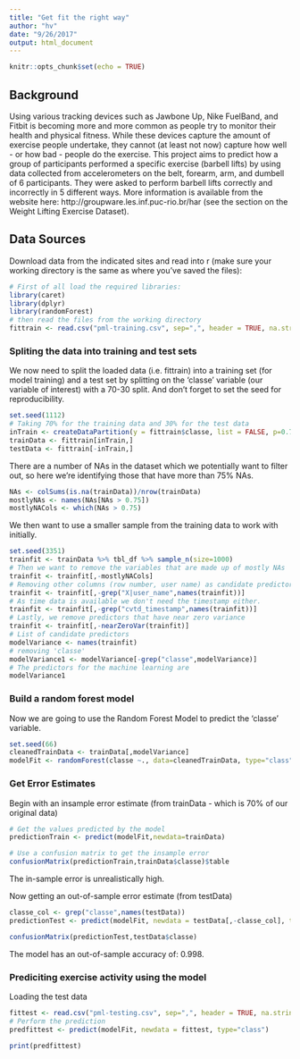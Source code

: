```yaml
---
title: "Get fit the right way"
author: "hv"
date: "9/26/2017"
output: html_document
---
```


```r
knitr::opts_chunk$set(echo = TRUE)
```

## Background

Using various tracking devices such as Jawbone Up, Nike FuelBand, and Fitbit is becoming more and more common as people try to monitor their health and physical fitness. While these devices capture the amount of exercise people undertake, they cannot (at least not now) capture how well - or how bad - people do the exercise. This project aims to predict how a group of participants performed a specific exercise (barbell lifts) by using data collected from accelerometers on the belt, forearm, arm, and dumbell of 6 participants. They were asked to perform barbell lifts correctly and incorrectly in 5 different ways. More information is available from the website here: http://groupware.les.inf.puc-rio.br/har (see the section on the Weight Lifting Exercise Dataset).

## Data Sources
Download data from the indicated sites and read into r (make sure your working directory is the same as where you've saved the files):
```r
# First of all load the required libraries:
library(caret)
library(dplyr)
library(randomForest)
# then read the files from the working directory
fittrain <- read.csv("pml-training.csv", sep=",", header = TRUE, na.strings=c("NA","","#DIV/0!"))
```

### Spliting the data into training and test sets
We now need to split the loaded data (i.e. fittrain) into a training set (for model training) and a test set by splitting on the 'classe' variable (our variable of interest) with a 70-30 split. And don't forget to set the seed for reproducibility.
```r
set.seed(1112)
# Taking 70% for the training data and 30% for the test data
inTrain <- createDataPartition(y = fittrain$classe, list = FALSE, p=0.7)
trainData <- fittrain[inTrain,]
testData <- fittrain[-inTrain,]
```
There are a number of NAs in the dataset which we potentially want to filter out, so here we're identifying those that have more than 75% NAs.
```r
NAs <- colSums(is.na(trainData))/nrow(trainData)
mostlyNAs <- names(NAs[NAs > 0.75])
mostlyNACols <- which(NAs > 0.75)
```
We then want to use a smaller sample from the training data to work with initially.
```r
set.seed(3351)
trainfit <- trainData %>% tbl_df %>% sample_n(size=1000)
# Then we want to remove the variables that are made up of mostly NAs
trainfit <- trainfit[,-mostlyNACols]
# Removing other columns (row number, user name) as candidate predictors
trainfit <- trainfit[,-grep("X|user_name",names(trainfit))]
# As time data is available we don't need the timestamp either.
trainfit <- trainfit[,-grep("cvtd_timestamp",names(trainfit))]
# Lastly, we remove predictors that have near zero variance
trainfit <- trainfit[,-nearZeroVar(trainfit)]
# List of candidate predictors
modelVariance <- names(trainfit)
# removing 'classe'
modelVariance1 <- modelVariance[-grep("classe",modelVariance)] 
# The predictors for the machine learning are
modelVariance1
```
### Build a random forest model
Now we are going to use the Random Forest Model to predict the 'classe' variable.
```r
set.seed(66)
cleanedTrainData <- trainData[,modelVariance]
modelFit <- randomForest(classe ~., data=cleanedTrainData, type="class")
```
### Get Error Estimates
Begin with an insample error estimate (from trainData - which is 70% of our original data)
```r
# Get the values predicted by the model
predictionTrain <- predict(modelFit,newdata=trainData)

# Use a confusion matrix to get the insample error
confusionMatrix(predictionTrain,trainData$classe)$table
```
The in-sample error is unrealistically high.

Now getting an out-of-sample error estimate (from testData)
```r
classe_col <- grep("classe",names(testData))
predictionTest <- predict(modelFit, newdata = testData[,-classe_col], type="class")

confusionMatrix(predictionTest,testData$classe)
```
The model has an out-of-sample accuracy of: 0.998.

### Prediciting exercise activity using the model
Loading the test data
```r
fittest <- read.csv("pml-testing.csv", sep=",", header = TRUE, na.strings=c("NA","","#DIV/0!"))
# Perform the prediction
predfittest <- predict(modelFit, newdata = fittest, type="class")

print(predfittest)
```